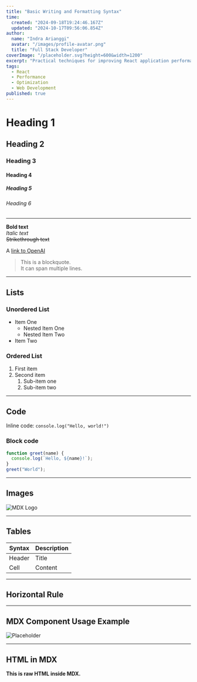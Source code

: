 ```yaml
---
title: "Basic Writing and Formatting Syntax"
time:
  created: "2024-09-18T19:24:46.167Z"
  updated: "2024-10-17T09:56:06.854Z"
author:
  name: "Indra Arianggi"
  avatar: "/images/profile-avatar.png"
  title: "Full Stack Developer"
coverImage: "/placeholder.svg?height=600&width=1200"
excerpt: "Practical techniques for improving React application performance and user experience through optimization strategies."
tags:
  - React
  - Performance
  - Optimization
  - Web Development
published: true
---
```


# Heading 1

## Heading 2

### Heading 3

#### Heading 4

##### Heading 5

###### Heading 6

---

**Bold text**  
*Italic text*  
~~Strikethrough text~~

A [link to OpenAI](https://openai.com)

> This is a blockquote.  
> It can span multiple lines.

---

## Lists

### Unordered List

- Item One
  - Nested Item One
  - Nested Item Two
- Item Two

### Ordered List

1. First item
2. Second item
   1. Sub-item one
   2. Sub-item two

---

## Code

Inline code: `console.log("Hello, world!")`

### Block code

```javascript
function greet(name) {
  console.log(`Hello, ${name}!`);
}
greet("World");
```

---

## Images

![MDX Logo](/images/mdx-logo.png)

---

## Tables

| Syntax | Description |
|--------|-------------|
| Header | Title       |
| Cell   | Content     |

---

## Horizontal Rule

---

## MDX Component Usage Example


<Image src='https://www.uisnippet.dev/gyoza-shop.jpg' alt='Placeholder' caption='Gyoza Shop from uisnippet.dev'/>

---

## HTML in MDX

<div style={{ padding: '10px', border: '1px solid #ccc', borderRadius: '5px' }}>
  <strong>This is raw HTML inside MDX.</strong>
</div>
